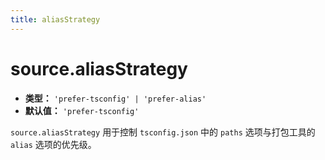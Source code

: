```yaml
---
title: aliasStrategy
---
```


# source.aliasStrategy

- **类型：** `'prefer-tsconfig' | 'prefer-alias'`
- **默认值：** `'prefer-tsconfig'`

`source.aliasStrategy` 用于控制 `tsconfig.json` 中的 `paths` 选项与打包工具的 `alias` 选项的优先级。


<RsbuildConfig configName="source.aliasStrategy" />
